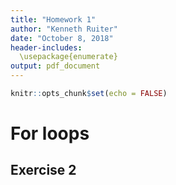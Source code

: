 ```yaml
---
title: "Homework 1"
author: "Kenneth Ruiter"
date: "October 8, 2018"
header-includes:
  \usepackage{enumerate}
output: pdf_document
---
```


```r
knitr::opts_chunk$set(echo = FALSE)
```
\newpage

# For loops

## Exercise 2

\begin{enumerate}[(a)]
  \item
```r
n <- 30
Fibonacci <- numeric(n)
Fibonacci[1] <- Fibonacci[2] <- 1
for (i in 3:n) {
  Fibonacci[i] <- Fibonacci[i-2] + Fibonacci[i-1]
}

convergingsequence <- Fibonacci[2:n]/Fibonacci[1:(n-1)]
```
The first 29 elements of the sequence of ratios of the form $f_n/f_{n-1}$ is given by: \\
\\
`r convergingsequence` \\
\\
Note that the sequence seems to be converging to about `r convergingsequence[29]`.
  
  \item
The golden ratio is $\frac{1+\sqrt{5}}{2} \approx$ `r (1+sqrt(5))/2`. This does seem to be the value that the sequence in part (a) is converging to. We will prove that this is the case. \\
\\
Let $n > 4$. Then 
$$\frac{f_n}{f_{n-1}} = \frac{f_{n-1}+f_{n-2}}{f_{n-1}} = 1 + \frac{f_{n-2}}{f_{n-2}+f_{n-3}} = 1+\frac{1}{\frac{f_{n-2}+f_{n-3}}{f_{n-2}}}.$$ 
Now note that we can rewrite the denominator of the final fraction, $\frac{f_{n-2}+f_{n-3}}{f_{n-2}}$, the same way as the second fraction, $\frac{f_{n-1}+f_{n-2}}{f_{n-1}}$, and as long as $n$ is big enough we can continue doing this. Thus if we are looking at the limit for $n$ to $\infty$, we can express the ratio as an "infinite fraction".
$$\frac{f_n}{f_{n-1}} = \frac{1}{1+\frac{1}{1+\frac{1}{\dots}}} $$
Now all that remains to be show is that this infinite fraction is equal to the golden ratio. To do this, let us first assign the value $x$ to it, such that $x = \frac{1}{1+\frac{1}{1+\frac{1}{\dots}}}$. However, then $1 + \frac{1}{x} = \frac{1}{1+\frac{1}{1+\frac{1}{1+\frac{1}{\dots}}}} = x$. Now we can simply compute $x$ from this quadratic equation.
$$1 + \frac{1}{x} = x \implies x^2 - x - 1=0 \implies x = \frac{1 \pm \sqrt{1-4*1*-1}}{2*1} = \frac{1\pm \sqrt{5}}{2}.$$
Noting that $x$ should be positive, finally proves that indeed $\frac{f_n}{f_{n-1}} \rightarrow \frac{1+ \sqrt{5}}{2}$, as $n \rightarrow \infty$.
\end{enumerate}